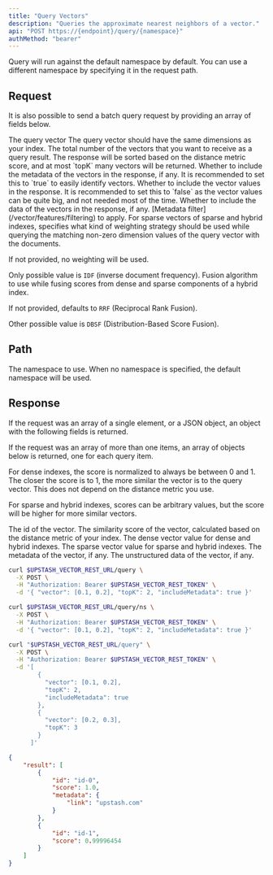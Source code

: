 ```yaml
---
title: "Query Vectors"
description: "Queries the approximate nearest neighbors of a vector."
api: "POST https://{endpoint}/query/{namespace}"
authMethod: "bearer"
---
```


<Tip>
  Query will run against the default namespace by default.
  You can use a different namespace by specifying it in the request path.
</Tip>

## Request

It is also possible to send a batch query request by providing an array
of fields below.

<ParamField body="vector" name="vector" type="number[]" required>
  The query vector
  <Note>The query vector should have the same dimensions as your index.</Note>
</ParamField>

<ParamField body="topK" type="number" default="10">
  The total number of the vectors that you want to receive as a query
  result. The response will be sorted based on the distance metric score,
  and at most `topK` many vectors will be returned.
</ParamField>
<ParamField body="includeMetadata" type="boolean" default="false">
  Whether to include the metadata of the vectors in the response, if any.
  It is recommended to set this to `true` to easily identify vectors.
</ParamField>
<ParamField body="includeVectors" type="boolean" default="false">
  Whether to include the vector values in the response.
  It is recommended to set this to `false` as the vector values can be
  quite big, and not needed most of the time.
</ParamField>
<ParamField body="includeData" type="boolean" default="false">
  Whether to include the data of the vectors in the response, if any.
</ParamField>
<ParamField body="filter" type="string" default="">
  [Metadata filter](/vector/features/filtering) to apply.
</ParamField>
<ParamField body="weightingStrategy" type="string">
  For sparse vectors of sparse and hybrid indexes, specifies what kind of
  weighting strategy should be used while querying the matching non-zero
  dimension values of the query vector with the documents.

  If not provided, no weighting will be used.

  Only possible value is `IDF` (inverse document frequency).
</ParamField>
<ParamField body="fusionAlgorithm" type="string">
  Fusion algorithm to use while fusing scores
  from dense and sparse components of a hybrid index.

  If not provided, defaults to `RRF` (Reciprocal Rank Fusion).

  Other possible value is `DBSF` (Distribution-Based Score Fusion).
</ParamField>

## Path

<ParamField path="namespace" type="string" default="">
  The namespace to use.
  When no namespace is specified, the default namespace will be used.
</ParamField>

## Response

If the request was an array of a single element, or a JSON object,
an object with the following fields is returned.

If the request was an array of more than one items, an array of
objects below is returned, one for each query item.

<Note>
  For dense indexes, the score is normalized to always be between 0 and 1.
  The closer the score is to 1, the more similar the vector is to the query vector.
  This does not depend on the distance metric you use.

  For sparse and hybrid indexes, scores can be arbitrary values, but the score
  will be higher for more similar vectors.
</Note>

<ResponseField name="Scores" type="Object[]">
  <Expandable defaultOpen="true">
    <ResponseField name="id" type="string" required>
      The id of the vector.
    </ResponseField>
    <ResponseField name="score" type="number" required>
      The similarity score of the vector, calculated based on the distance metric of your index.
    </ResponseField>
    <ResponseField name="vector" type="number[]">
      The dense vector value for dense and hybrid indexes.
    </ResponseField>
    <ResponseField name="sparseVector" type="Object[]">
      The sparse vector value for sparse and hybrid indexes.
    </ResponseField>
    <ResponseField name="metadata" type="Object">
      The metadata of the vector, if any.
    </ResponseField>
    <ResponseField name="data" type="string">
      The unstructured data of the vector, if any.
    </ResponseField>
  </Expandable>
</ResponseField>

<RequestExample>

```sh curl
curl $UPSTASH_VECTOR_REST_URL/query \
  -X POST \
  -H "Authorization: Bearer $UPSTASH_VECTOR_REST_TOKEN" \
  -d '{ "vector": [0.1, 0.2], "topK": 2, "includeMetadata": true }'
```

```sh curl (Namespace)
curl $UPSTASH_VECTOR_REST_URL/query/ns \
  -X POST \
  -H "Authorization: Bearer $UPSTASH_VECTOR_REST_TOKEN" \
  -d '{ "vector": [0.1, 0.2], "topK": 2, "includeMetadata": true }'
```

```sh curl (Batch Query)
curl "$UPSTASH_VECTOR_REST_URL/query" \
  -X POST \
  -H "Authorization: Bearer $UPSTASH_VECTOR_REST_TOKEN" \
  -d '[
        {
          "vector": [0.1, 0.2],
          "topK": 2,
          "includeMetadata": true
        },
        {
          "vector": [0.2, 0.3],
          "topK": 3
        }
      ]'
```

</RequestExample>

<ResponseExample>

```json 200 OK
{
    "result": [
        {
            "id": "id-0",
            "score": 1.0,
            "metadata": {
                "link": "upstash.com"
            }
        },
        {
            "id": "id-1",
            "score": 0.99996454
        }
    ]
}
```
</ResponseExample>
